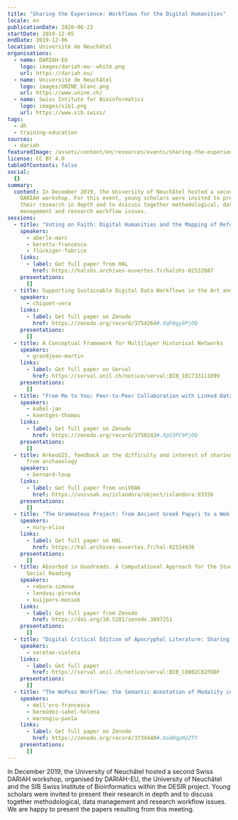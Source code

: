 ```yaml
---
title: "Sharing the Experience: Workflows for the Digital Humanities"
locale: en
publicationDate: 2020-06-22
startDate: 2019-12-05
endDate: 2019-12-06
location: Université de Neuchâtel
organisations:
  - name: DARIAH-EU
    logo: images/dariah-eu--white.png
    url: https://dariah.eu/
  - name: Université de Neuchâtel
    logo: images/UNINE_blanc.png
    url: https://www.unine.ch/
  - name: Swiss Intitute for Bioinformatics
    logo: images/sib1.png
    url: https://www.sib.swiss/
tags:
  - dh
  - training-education
sources:
  - dariah
featuredImage: /assets/content/en/resources/events/sharing-the-experience-workflows-for-the-digital-humanities/image.png
license: CC BY 4.0
tableOfContents: false
social:
  {}
summary:
  content: In December 2019, the University of Neuchâtel hosted a second Swiss
    DARIAH workshop. For this event, young scholars were invited to present
    their research in depth and to discuss together methodological, data
    management and research workflow issues.
sessions:
  - title: "Voting on Faith: Digital Humanities and the Mapping of Reformation Ballots"
    speakers:
      - aberle-marc
      - beretta-francesco
      - flückiger-fabrice
    links:
      - label: Get full paper from HAL
        href: https://halshs.archives-ouvertes.fr/halshs-02532087
    presentations:
      []
  - title: Supporting Sustainable Digital Data Workflows in the Art and Humanities
    speakers:
      - chiquet-vera
    links:
      - label: Get full paper on Zenodo
        href: https://zenodo.org/record/3754264#.XqF0gy9PjOQ
    presentations:
      []
  - title: A Conceptual Framework for Multilayer Historical Networks
    speakers:
      - grandjean-martin
    links:
      - label: Get full paper on Serval
        href: https://serval.unil.ch/notice/serval:BIB_1EC733111D99
    presentations:
      []
  - title: "From Me to You: Peer-to-Peer Collaboration with Linked Data"
    speakers:
      - kaßel-jan
      - koentges-thomas
    links:
      - label: Get full paper on Zenodo
        href: https://zenodo.org/record/3750243#.XpV3PC9PjOQ
    presentations:
      []
  - title: ArkeoGIS, feedback on the difficulty and interest of sharing digital data
      from archaeology
    speakers:
      - bernard-loup
    links:
      - label: Get full paper from uniVOAK
        href: https://univoak.eu/islandora/object/islandora:93356
    presentations:
      []
  - title: "The Grammateus Project: from Ancient Greek Papyri to a Web Application"
    speakers:
      - nury-elisa
    links:
      - label: Get full paper on HAL
        href: https://hal.archives-ouvertes.fr/hal-02534936
    presentations:
      []
  - title: Absorbed in Goodreads. A Computational Approach for the Study of Online
      Social Reading
    speakers:
      - rebora-simone
      - lendvai-piroska
      - kuijpers-moniek
    links:
      - label: Get full paper from Zenodo
        href: https://doi.org/10.5281/zenodo.3897251
    presentations:
      []
  - title: "Digital Critical Edition of Apocryphal Literature: Sharing the Pipeline"
    speakers:
      - seretan-violeta
    links:
      - label: Get full paper
        href: https://serval.unil.ch/notice/serval:BIB_C8802C82FDDF
    presentations:
      []
  - title: "The WoPoss Workflow: the Semantic Annotation of Modality in a Diachronic Corpus"
    speakers:
      - dell'oro-francesca
      - bermúdez-sabel-helena
      - marongiu-paola
    links:
      - label: Get full paper on Zenodo
        href: https://zenodo.org/record/3739440#.Xod0qpMzZTY
    presentations:
      []
---
```

In December 2019, the University of Neuchâtel hosted a second Swiss DARIAH workshop, organised by DARIAH-EU, the University of Neuchâtel and the SIB Swiss Institute of Bioinformatics within the DESIR project. Young scholars were invited to present their research in depth and to discuss together methodological, data management and research workflow issues. We are happy to present the papers resulting from this meeting.
